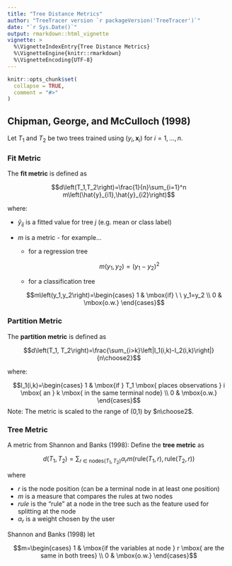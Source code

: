```yaml
---
title: "Tree Distance Metrics"
author: "TreeTracer version `r packageVersion('TreeTracer')`"
date: "`r Sys.Date()`"
output: rmarkdown::html_vignette
vignette: >
  %\VignetteIndexEntry{Tree Distance Metrics}
  %\VignetteEngine{knitr::rmarkdown}
  %\VignetteEncoding{UTF-8}
---
```


```r
knitr::opts_chunk$set(
  collapse = TRUE,
  comment = "#>"
)
```

## Chipman, George, and McCulloch (1998)

Let $T_1$ and $T_2$ be two trees trained using $(y_i,\textbf{x}_i)$ for $i=1,...,n$.

### Fit Metric

The **fit metric** is defined as

$$d\left(T_1,T_2\right)=\frac{1}{n}\sum_{i=1}^n m\left(\hat{y}_{i1},\hat{y}_{i2}\right)$$

where:

- $\hat{y}_{ij}$ is a fitted value for tree $j$ (e.g. mean or class label)

- $m$ is a metric - for example...
  - for a regression tree
    
    $$m\left(y_1,y_2\right)=\left(y_1-y_2\right)^2$$
  - for a classification tree
  
  $$m\left(y_1,y_2\right)=\begin{cases} 1 & \mbox{if} \ \ y_1=y_2 \\ 0 & \mbox{o.w.} \end{cases}$$
  
### Partition Metric

The **partition metric** is defined as

$$d\left(T_1, T_2\right)=\frac{\sum_{i>k}\left|I_1(i,k)-I_2(i,k)\right|}{n\choose2}$$

where:

$$I_1(i,k)=\begin{cases} 1 & \mbox{if } T_1 \mbox{ places observations } i \mbox{ an } k \mbox{ in the same terminal node} \\ 0 & \mbox{o.w.} \end{cases}$$
Note: The metric is scaled to the range of (0,1) by $n\choose2$.

### Tree Metric 

A metric from Shannon and Banks (1998): Define the **tree metric** as 

$$d(T_1,T_2)=\sum_{r \ \in\ \mbox{nodes}(T_1,T_2)}\alpha_rm\left(\mbox{rule}(T_1,r),\mbox{rule}(T_2,r)\right)$$

where

- $r$ is the node position (can be a terminal node in at least one position)
- $m$ is a measure that compares the rules at two nodes
- $rule$ is the "rule" at a node in the tree such as the feature used for splitting at the node 
- $\alpha_r$ is a weight chosen by the user

Shannon and Banks (1998) let 

$$m=\begin{cases} 1 & \mbox{if the variables at node } r \mbox{ are the same in both trees} \\ 0 & \mbox{o.w.} \end{cases}$$

